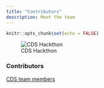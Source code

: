 ```yaml
---
title: "Contributors"
description: Meet the team
---
```


```r
knitr::opts_chunk$set(echo = FALSE)
```

![CDS Hackthon](0_website/promo_photo.jpg)

### Contributors

[CDS team members](https://psychologie.unibas.ch/de/fakultaet/abteilungen/cognitive-and-decision-sciences-305/team/)